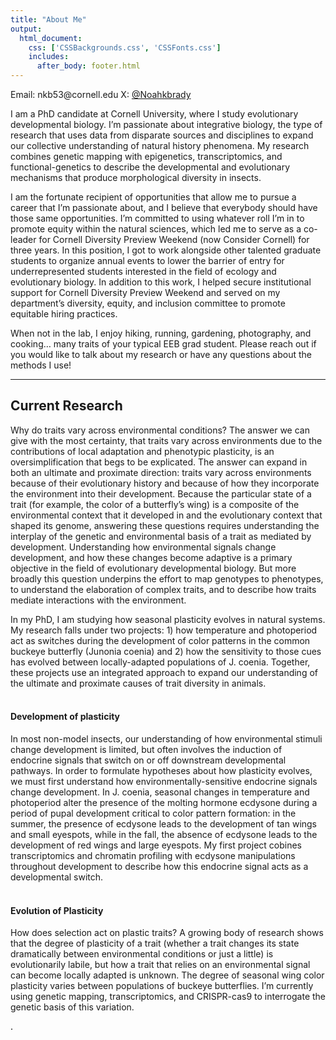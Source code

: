 ```yaml
---
title: "About Me"
output: 
  html_document:
    css: ['CSSBackgrounds.css', 'CSSFonts.css']
    includes:
      after_body: footer.html
---
```


<!-- This adds my photo, floating to the left of the text and with 10 pixels of padding around it. margin-top moves the image down by 50px.  -->

<script>
   $(document).ready(function() {
     $head = $('#header');
     $head.prepend('<img src=\"DSC_2362.JPG\" style=\"float: right;width: 400px;padding: 10px; margin-top: 50px\"/>')
   });
</script>

<left> Email: nkb53@cornell.edu X: [@Noahkbrady](https://twitter.com/Noahkbrady) </left>
<br>

I am a PhD candidate at Cornell University, where I study evolutionary developmental biology. I'm passionate about integrative biology, the type of research that uses data from disparate sources and disciplines to expand our collective understanding of natural history phenomena. My research combines genetic mapping with epigenetics, transcriptomics, and functional-genetics to describe the developmental and evolutionary mechanisms that produce morphological diversity in insects. 

I am the fortunate recipient of opportunities that allow me to pursue a career that I’m passionate about, and I believe that everybody should have those same opportunities. I’m committed to using whatever roll I’m in to promote equity within the natural sciences, which led me to serve as a co-leader for Cornell Diversity Preview Weekend (now Consider Cornell) for three years. In this position, I got to work alongside other talented graduate students to organize annual events to lower the barrier of entry for underrepresented students interested in the field of ecology and evolutionary biology. In addition to this work, I helped secure institutional support for Cornell Diversity Preview Weekend and served on my department’s diversity, equity, and inclusion committee to promote equitable hiring practices. 

When not in the lab, I enjoy hiking, running, gardening, photography, and cooking… many traits of your typical EEB grad student. Please reach out if you would like to talk about my research or have any questions about the methods I use! 

---

## Current Research
Why do traits vary across environmental conditions? The answer we can give with the most certainty, that traits vary across environments due to the contributions of local adaptation and phenotypic plasticity, is an oversimplification that begs to be explicated. The answer can expand in both an ultimate and proximate direction: traits vary across environments because of their evolutionary history and because of how they incorporate the environment into their development. Because the particular state of a trait (for example, the color of a butterfly's wing) is a composite of the environmental context that it developed in and the evolutionary context that shaped its genome, answering these questions requires understanding the interplay of the genetic and environmental basis of a trait as mediated by development. Understanding how environmental signals change development, and how these changes become adaptive is a primary objective in the field of evolutionary developmental biology. But more broadly this question underpins the effort to map genotypes to phenotypes, to understand the elaboration of complex traits, and to describe how traits mediate interactions with the environment. 

In my PhD, I am studying how seasonal plasticity evolves in natural systems. My research falls under two projects: 1) how temperature and photoperiod act as switches during the development of color patterns in the common buckeye butterfly (Junonia coenia) and 2) how the sensitivity to those cues has evolved between locally-adapted populations of J. coenia. Together, these projects use an integrated approach to expand our understanding of the ultimate and proximate causes of trait diversity in animals.
<br>
<br>

#### Development of plasticity 
In most non-model insects, our understanding of how environmental stimuli change development is limited, but often involves the induction of endocrine signals that switch on or off downstream developmental pathways. In order to formulate hypotheses about how plasticity evolves, we must first understand how environmentally-sensitive endocrine signals change development. In J. coenia, seasonal changes in temperature and photoperiod alter the presence of the molting hormone ecdysone during a period of pupal development critical to color pattern formation: in the summer, the presence of ecdysone leads to the development of tan wings and small eyespots, while in the fall, the absence of ecdysone leads to the development of red wings and large eyespots. My first project cobines transcriptomics and chromatin profiling with ecdysone manipulations throughout development to describe how this endocrine signal acts as a developmental switch. 
<br>
<br>

#### Evolution of Plasticity 
How does selection act on plastic traits? A growing body of research shows that the degree of plasticity of a trait (whether a trait changes its state dramatically between environmental conditions or just a little) is evolutionarily labile, but how a trait that relies on an environmental signal can become locally adapted is unknown. The degree of seasonal wing color plasticity varies between populations of buckeye butterflies. I’m currently using genetic mapping, transcriptomics, and CRISPR-cas9 to interrogate the genetic basis of this variation.


<span style="color: #000000;">.</span> 

